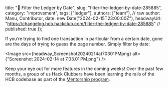   title: "📅 Filter the Ledger by Date",
  slug: "filter-the-ledger-by-date-285885",
  category: "improvement",
  tags: ["ledger"],
  authors: ["team"], // raw author:  Manu, Contributor,
  date: new Date("2024-02-15T23:00:00Z"),
  headwayUrl: "https://changelog.hcb.hackclub.com/filter-the-ledger-by-date-285885" // published: true
});

If you’re trying to find one transaction in particular from a certain date, gone are the days of trying to guess the page number. Simply filter by date:


      
<Image src={headway_Screenshot20240214at70301PMpng} alt={"Screenshot 2024-02-14 at 7.03.01 PM.png"} />


Keep your eye out for more features in the coming weeks! Over the past few months, a group of us Hack Clubbers have been learning the rails of the HCB codebase as part of the [Mentorship program](https://gist.github.com/sampoder/29322591e88a36af1966a38732f8fa15).
